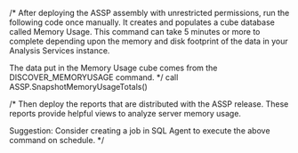 /*
After deploying the ASSP assembly with unrestricted permissions,
run the following code once manually. It creates and populates
a cube database called Memory Usage. This command can take 5
minutes or more to complete depending upon the memory and disk
footprint of the data in your Analysis Services instance.

The data put in the Memory Usage cube comes from the
DISCOVER_MEMORYUSAGE command.
*/
call ASSP.SnapshotMemoryUsageTotals()

/*
Then deploy the reports that are distributed with the ASSP release.
These reports provide helpful views to analyze server memory usage.

Suggestion: Consider creating a job in SQL Agent to execute the
above command on schedule.
*/